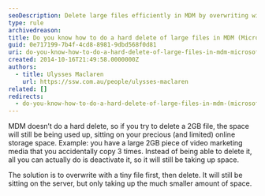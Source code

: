 ```yaml
---
seoDescription: Delete large files efficiently in MDM by overwriting with a small file before deletion, freeing up storage space without losing data.
type: rule
archivedreason:
title: Do you know how to do a hard delete of large files in MDM (Microsoft Dynamics Marketing)?
guid: 0e717199-7b4f-4cd8-8981-9dbd568f0d81
uri: do-you-know-how-to-do-a-hard-delete-of-large-files-in-mdm-microsoft-dynamics-marketing
created: 2014-10-16T21:49:58.0000000Z
authors:
  - title: Ulysses Maclaren
    url: https://ssw.com.au/people/ulysses-maclaren
related: []
redirects:
  - do-you-know-how-to-do-a-hard-delete-of-large-files-in-mdm-(microsoft-dynamics-marketing)
---
```


MDM doesn’t do a hard delete, so if you try to delete a 2GB file, the space will still be being used up, sitting on your precious (and limited) online storage space.
Example: you have a large 2GB piece of video marketing media that you accidentally copy 3 times. Instead of being able to delete it, all you can actually do is deactivate it, so it will still be taking up space.

The solution is to overwrite with a tiny file first, then delete. It will still be sitting on the server, but only taking up the much smaller amount of space.